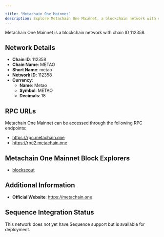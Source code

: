 ```yaml
---

title: "Metachain One Mainnet"
description: Explore Metachain One Mainnet, a blockchain network with chain ID 112358. Learn about its native currency, Metao, and how to interact with the network.
---
```




Metachain One Mainnet is a blockchain network with chain ID 112358.

## Network Details

- **Chain ID**: 112358
- **Chain Name**: METAO
- **Short Name**: metao
- **Network ID**: 112358
- **Currency**: 
  - **Name**: Metao
  - **Symbol**: METAO
  - **Decimals**: 18

## RPC URLs

Metachain One Mainnet can be accessed through the following RPC endpoints:

- https://rpc.metachain.one
- https://rpc2.metachain.one

## Metachain One Mainnet Block Explorers

- [blockscout](https://explorer.metachain.one)

## Additional Information

- **Official Website**: https://metachain.one

## Sequence Integration Status

This network does not yet have Sequence support but is available for deployment.
